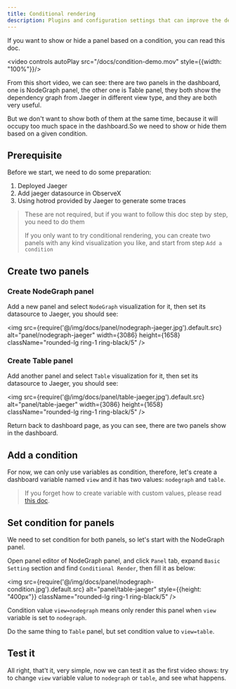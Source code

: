 ```yaml
---
title: Conditional rendering
description: Plugins and configuration settings that can improve the developer experience when working with Tailwind CSS.
---
```


If you want to show or hide a panel based on a condition, you can read this doc.

<video controls autoPlay src="/docs/condition-demo.mov" style={{width: "100%"}}/>

From this short video, we can see: there are two panels in the dashboard, one is NodeGraph panel, the other one is Table panel, they both 
show the dependency graph from Jaeger in different view type, and they are both very useful.

But we don't want to show both of them at the same time, because it will occupy too much space in the dashboard.So we need to show or hide them based on a given condition.


## Prerequisite

Before we start, we need to do some preparation:

1. Deployed Jaeger
2. Add jaeger datasource in ObserveX 
3. Using hotrod provided by Jaeger to generate some traces

> These are not required, but if you want to follow this doc step by step, you need to do them
>
> If you only want to try conditional rendering, you can create two panels with any kind visualization you like, and start from step `Add a condition`



## Create two panels 

### Create NodeGraph panel

Add a new panel and select `NodeGraph` visualization for it, then set its datasource to Jaeger, you should see:

<img src={require('@/img/docs/panel/nodegraph-jaeger.jpg').default.src} alt="panel/nodegraph-jaeger" width={3086} height={1658} className="rounded-lg ring-1 ring-black/5" />

### Create Table panel 

Add another panel and select `Table` visualization for it, then set its datasource to Jaeger, you should see:

<img src={require('@/img/docs/panel/table-jaeger.jpg').default.src} alt="panel/table-jaeger" width={3086} height={1658} className="rounded-lg ring-1 ring-black/5" />


Return back to dashboard page, as you can see, there are two panels show in the dashboard.

## Add a condition 

For now, we can only use variables as condition, therefore, let's create a dashboard variable named `view` and it has two values: `nodegraph` and `table`.

> If you forget how to create variable with custom values, please read [this doc](/docs/tutorial-variables#create-a-variable).

## Set condition for panels 

We need to set condition for both panels, so let's start with the NodeGraph panel.

Open panel editor of NodeGraph panel, and click `Panel` tab, expand `Basic Setting` section and find `Conditional Render`, then fill it as below:


<img src={require('@/img/docs/panel/nodegraph-condition.jpg').default.src} alt="panel/table-jaeger" style={{height: "400px"}} className="rounded-lg ring-1 ring-black/5" />

Condition value `view=nodegraph` means only render this panel when `view` variable is set to `nodegraph`.

Do the same thing to `Table` panel, but set condition value to `view=table`.

## Test it

All right, that't it, very simple, now we can test it as the first video shows: 
try to change `view` variable value to `nodegraph` or `table`, and see what happens.